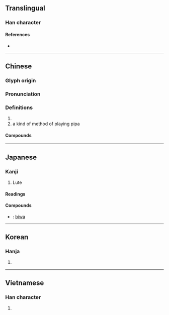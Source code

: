 {{character info}}
==Translingual==

===Han character===
{{Han char|rn=96|rad=玉|as=08|sn=12|four=11717|canj=MGAU|ids=⿱玨巴}}

====References====
* {{Han ref|kx=0736.020|dkj=21081|dj=1147.100|hdz=21119.080|uh=7436|ud=29750|bh=B55D|bd=46429}}

----

==Chinese==
{{zh-forms}}

===Glyph origin===
{{Han etym}}

===Pronunciation===
{{zh-pron
|m=pá
|c=paa4
|mn=pê/zz:pêe
|mn-t=bê5
|mc=y
|oc=y
|cat=
}}

===Definitions===
{{zh-hanzi}}

# {{zh-only|琵琶|tr=-}}
# a kind of method of playing pipa

====Compounds====
{{zh-der|反彈琵琶|彈琵琶|琵琶|琵琶別抱|琵琶湖|琵琶舊語|琵琶蟲|琵琶行|琵琶襟|琵琶記|琵琶調|琵琶譜|琵琶錄|琵琶骨|琵琶魚|琵琶鮫|琶音}}

----

==Japanese==

===Kanji===
{{ja-kanji|grade=|rs=玉08}}

# Lute

====Readings====
{{ja-readings
|goon=べ
|kanon=は
}}

====Compounds====
{{der-top|Compounds}}
* {{ja-r|琵琶|びわ}}: [[biwa]]
{{der-bottom}}

----

==Korean==

===Hanja===
{{ko-hanja|hangeul=파|eumhun=|rv=pa|mr=p'a|y=pha}}

# {{rfdef|ko|sort=玉08}}

----

==Vietnamese==

===Han character===
{{vi-readings|reading=bà|rs=玉08}}

# {{rfdef|vi|sort=玉08}}